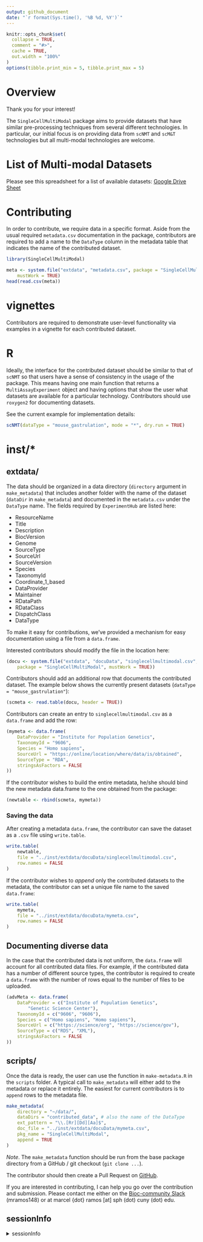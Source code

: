 ```yaml
---
output: github_document
date: "`r format(Sys.time(), '%B %d, %Y')`"
---
```


```r
knitr::opts_chunk$set(
  collapse = TRUE,
  comment = "#>",
  cache = TRUE,
  out.width = "100%"
)
options(tibble.print_min = 5, tibble.print_max = 5)
```

# Overview

Thank you for your interest!

The `SingleCellMultiModal` package aims to provide datasets that have similar
pre-processing techniques from several different technologies. In particular,
our initial focus is on providing data from `scNMT` and `scM&T` technologies
but all multi-modal technologies are welcome.

# List of Multi-modal Datasets

Please see this spreadsheet for a list of available datasets:
[Google Drive Sheet](https://drive.google.com/drive)

# Contributing

In order to contribute, we require data in a specific format.
Aside from the usual required `metadata.csv` documentation in
the package, contributors are required to add a name to the
`DataType` column in the metadata table that indicates the name of the
contributed dataset.

```r
library(SingleCellMultiModal)

meta <- system.file("extdata", "metadata.csv", package = "SingleCellMultiModal",
    mustWork = TRUE)
head(read.csv(meta))
```

# vignettes

Contributors are required to demonstrate user-level functionality via
examples in a vignette for each contributed dataset.

# R

Ideally, the interface for the contributed dataset should be similar to that
of `scNMT` so that users have a sense of consistency in the usage of the
package. This means having one main function that returns a
`MultiAssayExperiment` object and having options that show the user what
datasets are available for a particular technology. Contributors should use
`roxygen2` for documenting datasets.

See the current example for implementation details:

```r
scNMT(dataType = "mouse_gastrulation", mode = "*", dry.run = TRUE)
```

# inst/*

## extdata/

The data should be organized in a data directory (`directory` argument in
`make_metadata`) that includes another folder with the name of the dataset
(`dataDir` in `make_metadata`) and documented in the `metadata.csv` under the
`DataType` name. The fields required by `ExperimentHub` are listed here:

* ResourceName
* Title
* Description
* BiocVersion
* Genome
* SourceType
* SourceUrl
* SourceVersion
* Species
* TaxonomyId
* Coordinate_1_based
* DataProvider
* Maintainer
* RDataPath
* RDataClass
* DispatchClass
* DataType

To make it easy for contributions, we've provided a mechanism for easy
documentation using a file from a `data.frame`.

Interested contributors should modify the file in the location here:

```r
(docu <- system.file("extdata", "docuData", "singlecellmultimodal.csv",
    package = "SingleCellMultiModal", mustWork = TRUE))
```

Contributors should add an additional row that documents the contributed
dataset. The example below shows the currently present datasets
(`dataType = "mouse_gastrulation"`):

```r
(scmeta <- read.table(docu, header = TRUE))
```

Contributors can create an entry to `singlecellmultimodal.csv` as a
`data.frame` and add the row:

```r
(mymeta <- data.frame(
    DataProvider = "Institute for Population Genetics",
    TaxonomyId = "9606",
    Species = "Homo sapiens",
    SourceUrl = "https://online/location/where/data/is/obtained",
    SourceType = "RDA",
    stringsAsFactors = FALSE
))
```
If the contributor wishes to build the entire metadata, he/she should bind
the new metadata data.frame to the one obtained from the package:

```r
(newtable <- rbind(scmeta, mymeta))
```

### Saving the data

After creating a metadata `data.frame`, the contributor can save the dataset
as a `.csv` file using `write.table`.

```r
write.table(
    newtable,
    file = "../inst/extdata/docuData/singlecellmultimodal.csv",
    row.names = FALSE
)
```

If the contributor wishes to *append* only the contributed datasets to the
metadata, the contributor can set a unique file name to the saved
`data.frame`:

```r
write.table(
    mymeta,
    file = "../inst/extdata/docuData/mymeta.csv",
    row.names = FALSE
)
```

## Documenting diverse data

In the case that the contributed data is not uniform, the `data.frame`
will account for all contributed data files.
For example, if the contributed data has a number of different source types,
the contributor is required to create a `data.frame` with the number of rows
equal to the number of files to be uploaded.

```r
(advMeta <- data.frame(
    DataProvider = c("Institute of Population Genetics",
        "Genetic Science Center"),
    TaxonomyId = c("9606", "9606"),
    Species = c("Homo sapiens", "Homo sapiens"),
    SourceUrl = c("https://science/org", "https://science/gov"),
    SourceType = c("RDS", "XML"),
    stringsAsFactors = FALSE
))
```

## scripts/

Once the data is ready, the user can use the function in `make-metadata.R`
in the `scripts` folder.  A typical call to `make_metadata` will either add to
the metadata or replace it entirely. The easiest for current contributors is to
`append` rows to the metadata file.

```r
make_metadata(
    directory = "~/data/",
    dataDirs = "contributed_data", # also the name of the DataType
    ext_pattern = "\\.[Rr][Dd][Aa]$",
    doc_file = "../inst/extdata/docuData/mymeta.csv",
    pkg_name = "SingleCellMultiModal",
    append = TRUE
)
```

_Note_. The `make_metadata` function should be run from the base package
directory from a GitHub / git checkout (`git clone ...`).

The contributor should then create a Pull Request on [GitHub][].

[GitHub]: https://github.com/waldronlab/SingleCellMultiModal/pulls

If you are interested in contributing, I can help you go over the contribution
and submission. Please contact me either on the [Bioc-community Slack][]
(mramos148) or at marcel {dot} ramos [at] sph (dot) cuny (dot) edu.

[Bioc-community Slack]: https://community-bioc.slack.com

## sessionInfo

<details>
  <summary> sessionInfo </summary>

```r
sessionInfo()
```

</details>
